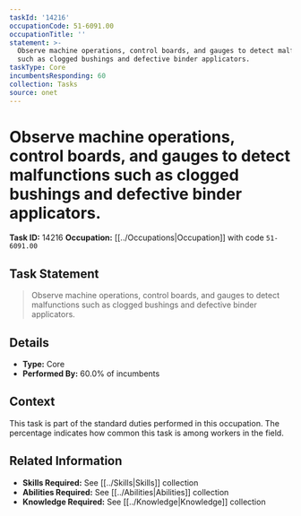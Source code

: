 ```yaml
---
taskId: '14216'
occupationCode: 51-6091.00
occupationTitle: ''
statement: >-
  Observe machine operations, control boards, and gauges to detect malfunctions
  such as clogged bushings and defective binder applicators.
taskType: Core
incumbentsResponding: 60
collection: Tasks
source: onet
---
```

# Observe machine operations, control boards, and gauges to detect malfunctions such as clogged bushings and defective binder applicators.

**Task ID:** 14216
**Occupation:** [[../Occupations|Occupation]] with code `51-6091.00`

## Task Statement

> Observe machine operations, control boards, and gauges to detect malfunctions such as clogged bushings and defective binder applicators.

## Details

- **Type:** Core
- **Performed By:** 60.0% of incumbents

## Context

This task is part of the standard duties performed in this occupation. The percentage indicates how common this task is among workers in the field.

## Related Information

- **Skills Required:** See [[../Skills|Skills]] collection
- **Abilities Required:** See [[../Abilities|Abilities]] collection
- **Knowledge Required:** See [[../Knowledge|Knowledge]] collection
